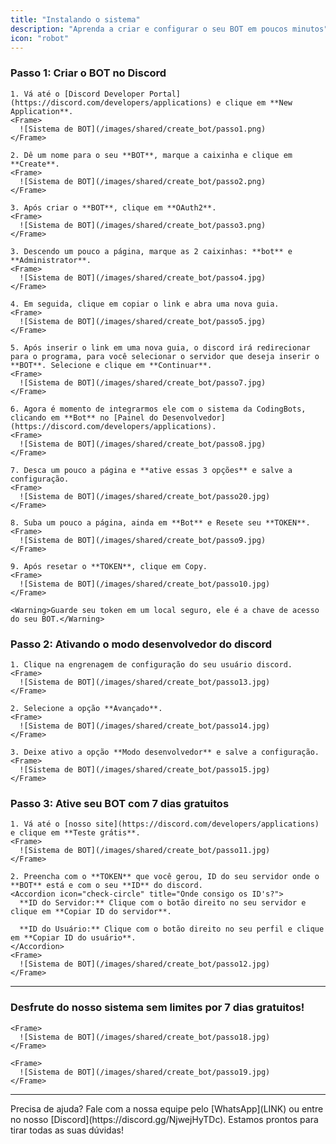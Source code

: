 ```yaml
---
title: "Instalando o sistema"
description: "Aprenda a criar e configurar o seu BOT em poucos minutos"
icon: "robot"
---
```


### Passo 1: Criar o BOT no Discord

    1. Vá até o [Discord Developer Portal](https://discord.com/developers/applications) e clique em **New Application**.  
    <Frame>
      ![Sistema de BOT](/images/shared/create_bot/passo1.png)
    </Frame>

    2. Dê um nome para o seu **BOT**, marque a caixinha e clique em **Create**.  
    <Frame>
      ![Sistema de BOT](/images/shared/create_bot/passo2.png)
    </Frame>

    3. Após criar o **BOT**, clique em **OAuth2**.  
    <Frame>
      ![Sistema de BOT](/images/shared/create_bot/passo3.png)
    </Frame>

    3. Descendo um pouco a página, marque as 2 caixinhas: **bot** e **Administrator**.
    <Frame>
      ![Sistema de BOT](/images/shared/create_bot/passo4.jpg)
    </Frame>

    4. Em seguida, clique em copiar o link e abra uma nova guia.
    <Frame>
      ![Sistema de BOT](/images/shared/create_bot/passo5.jpg)
    </Frame>

    5. Após inserir o link em uma nova guia, o discord irá redirecionar para o programa, para você selecionar o servidor que deseja inserir o **BOT**. Selecione e clique em **Continuar**.
    <Frame>
      ![Sistema de BOT](/images/shared/create_bot/passo7.jpg)
    </Frame>

    6. Agora é momento de integrarmos ele com o sistema da CodingBots, clicando em **Bot** no [Painel do Desenvolvedor](https://discord.com/developers/applications).
    <Frame>
      ![Sistema de BOT](/images/shared/create_bot/passo8.jpg)
    </Frame>

    7. Desca um pouco a página e **ative essas 3 opções** e salve a configuração.
    <Frame>
      ![Sistema de BOT](/images/shared/create_bot/passo20.jpg)
    </Frame>

    8. Suba um pouco a página, ainda em **Bot** e Resete seu **TOKEN**.
    <Frame>
      ![Sistema de BOT](/images/shared/create_bot/passo9.jpg)
    </Frame>

    9. Após resetar o **TOKEN**, clique em Copy.
    <Frame>
      ![Sistema de BOT](/images/shared/create_bot/passo10.jpg)
    </Frame>

    <Warning>Guarde seu token em um local seguro, ele é a chave de acesso do seu BOT.</Warning>

### Passo 2: Ativando o modo desenvolvedor do discord
    1. Clique na engrenagem de configuração do seu usuário discord.
    <Frame>
      ![Sistema de BOT](/images/shared/create_bot/passo13.jpg)
    </Frame>

    2. Selecione a opção **Avançado**. 
    <Frame>
      ![Sistema de BOT](/images/shared/create_bot/passo14.jpg)
    </Frame>

    3. Deixe ativo a opção **Modo desenvolvedor** e salve a configuração.
    <Frame>
      ![Sistema de BOT](/images/shared/create_bot/passo15.jpg)
    </Frame>


### Passo 3: Ative seu BOT com 7 dias gratuitos

    1. Vá até o [nosso site](https://discord.com/developers/applications) e clique em **Teste grátis**. 
    <Frame>
      ![Sistema de BOT](/images/shared/create_bot/passo11.jpg)
    </Frame>

    2. Preencha com o **TOKEN** que você gerou, ID do seu servidor onde o **BOT** está e com o seu **ID** do discord. 
    <Accordion icon="check-circle" title="Onde consigo os ID's?">
      **ID do Servidor:** Clique com o botão direito no seu servidor e clique em **Copiar ID do servidor**.

      **ID do Usuário:** Clique com o botão direito no seu perfil e clique em **Copiar ID do usuário**.
    </Accordion>
    <Frame>
      ![Sistema de BOT](/images/shared/create_bot/passo12.jpg)
    </Frame>

---

### Desfrute do nosso sistema sem limites por 7 dias gratuitos!
    <Frame>
      ![Sistema de BOT](/images/shared/create_bot/passo18.jpg)
    </Frame>
    
    <Frame>
      ![Sistema de BOT](/images/shared/create_bot/passo19.jpg)
    </Frame>

---

<Tip>
  Precisa de ajuda? Fale com a nossa equipe pelo [WhatsApp](LINK) ou entre no nosso [Discord](https://discord.gg/NjwejHyTDc).  
  Estamos prontos para tirar todas as suas dúvidas!
</Tip>
